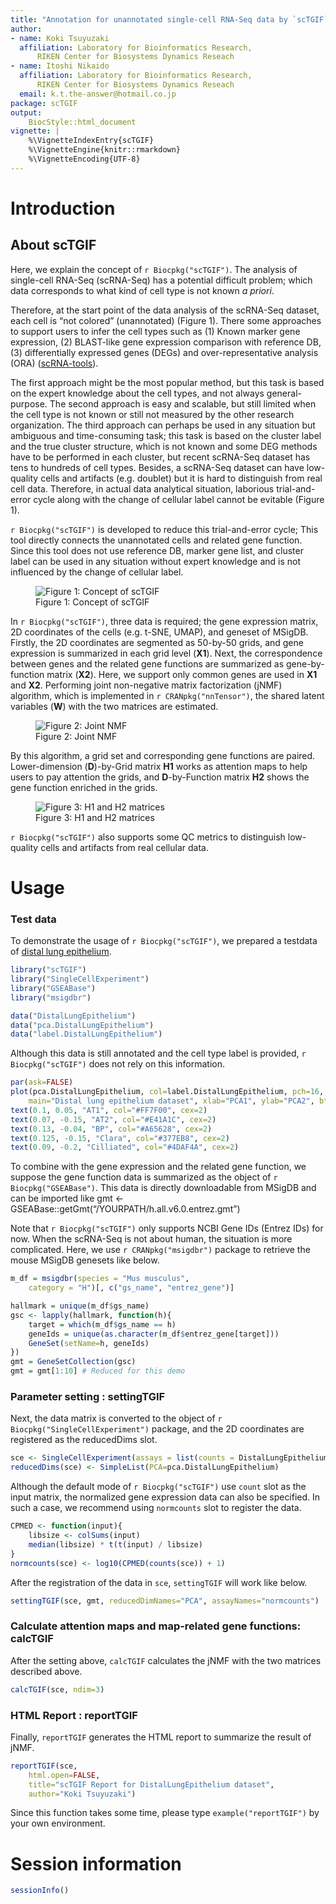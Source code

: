 ```yaml
---
title: "Annotation for unannotated single-cell RNA-Seq data by `scTGIF`"
author:
- name: Koki Tsuyuzaki
  affiliation: Laboratory for Bioinformatics Research,
      RIKEN Center for Biosystems Dynamics Reseach
- name: Itoshi Nikaido
  affiliation: Laboratory for Bioinformatics Research,
      RIKEN Center for Biosystems Dynamics Reseach
  email: k.t.the-answer@hotmail.co.jp
package: scTGIF
output:
    BiocStyle::html_document
vignette: |
    %\VignetteIndexEntry{scTGIF}
    %\VignetteEngine{knitr::rmarkdown}
    %\VignetteEncoding{UTF-8}
---
```


# Introduction
## About scTGIF

Here, we explain the concept of `r Biocpkg("scTGIF")`.
The analysis of single-cell RNA-Seq (scRNA-Seq) has a
potential difficult problem; which data corresponds to what kind of
cell type is not known _a priori_.

Therefore, at the start point of the data analysis of the scRNA-Seq dataset,
each cell is "not colored" (unannotated) (Figure 1).
There some approaches to support users to infer the cell types
such as (1) Known marker gene expression,
(2) BLAST-like gene expression comparison with reference DB,
(3) differentially expressed genes (DEGs)
and over-representative analysis (ORA)
([scRNA-tools](https://www.scrna-tools.org)).

The first approach might be the most popular method,
but this task is based on the expert knowledge about the cell types,
and not always general-purpose.
The second approach is easy and scalable,
but still limited when the cell type is not known
or still not measured by the other research organization.
The third approach can perhaps be used in any situation but ambiguous and
time-consuming task;
this task is based on the cluster label and the true cluster structure,
which is not known and some DEG methods have to be performed in each cluster,
but recent scRNA-Seq dataset has tens to hundreds of cell types.
Besides, a scRNA-Seq dataset can have low-quality cells and artifacts
(e.g. doublet) but it is hard to distinguish from real cell data.
Therefore, in actual data analytical situation, laborious
trial-and-error cycle along with the change of cellular label
cannot be evitable (Figure 1).

`r Biocpkg("scTGIF")` is developed to reduce this trial-and-error cycle;
This tool directly connects the unannotated cells and
related gene function.
Since this tool does not use reference DB, marker gene list,
and cluster label can be used in any situation without expert knowledge
and is not influenced by the change of cellular label.

![Figure 1: Concept of scTGIF](TrialandError.png)

In `r Biocpkg("scTGIF")`, three data is required; the gene expression matrix,
2D coordinates of the cells (e.g. t-SNE, UMAP), and geneset of MSigDB.
Firstly, the 2D coordinates are segmented as 50-by-50 grids,
and gene expression is summarized in each grid level (**X1**).
Next, the correspondence between genes and the related gene functions
are summarized as gene-by-function matrix (**X2**).
Here, we support only common genes are used in **X1** and **X2**.
Performing joint non-negative matrix factorization (jNMF) algorithm,
which is implemented in `r CRANpkg("nnTensor")`,
the shared latent variables (**W**) with the two matrices are estimated.

![Figure 2: Joint NMF](jNMF.png)

By this algorithm, a grid set and corresponding gene functions are paired.
Lower-dimension (**D**)-by-Grid matrix **H1** works as attention maps to help
users to pay attention the grids, and **D**-by-Function matrix **H2**
shows the gene function enriched in the grids.

![Figure 3: H1 and H2 matrices](H1_H2.png)

`r Biocpkg("scTGIF")` also supports some QC metrics to distinguish
low-quality cells and artifacts from real cellular data.

# Usage
### Test data

To demonstrate the usage of `r Biocpkg("scTGIF")`,
we prepared a testdata of
[distal lung epithelium](https://www.nature.com/articles/nature13173).

```r
library("scTGIF")
library("SingleCellExperiment")
library("GSEABase")
library("msigdbr")

data("DistalLungEpithelium")
data("pca.DistalLungEpithelium")
data("label.DistalLungEpithelium")
```

Although this data is still annotated and the cell type label is provided,
`r Biocpkg("scTGIF")` does not rely on this information.

```r
par(ask=FALSE)
plot(pca.DistalLungEpithelium, col=label.DistalLungEpithelium, pch=16,
    main="Distal lung epithelium dataset", xlab="PCA1", ylab="PCA2", bty="n")
text(0.1, 0.05, "AT1", col="#FF7F00", cex=2)
text(0.07, -0.15, "AT2", col="#E41A1C", cex=2)
text(0.13, -0.04, "BP", col="#A65628", cex=2)
text(0.125, -0.15, "Clara", col="#377EB8", cex=2)
text(0.09, -0.2, "Cilliated", col="#4DAF4A", cex=2)
```

To combine with the gene expression and the related gene function,
we suppose the gene function data is summarized as the object of
`r Biocpkg("GSEABase")`.
This data is directly downloadable from MSigDB and can be imported like
gmt <- GSEABase::getGmt("/YOURPATH/h.all.v6.0.entrez.gmt")

Note that `r Biocpkg("scTGIF")` only supports NCBI Gene IDs (Entrez IDs)
for now.
When the scRNA-Seq is not about human, the situation is more complicated.
Here, we use `r CRANpkg("msigdbr")` package to retrieve
the mouse MSigDB genesets like below.

```r
m_df = msigdbr(species = "Mus musculus",
    category = "H")[, c("gs_name", "entrez_gene")]

hallmark = unique(m_df$gs_name)
gsc <- lapply(hallmark, function(h){
    target = which(m_df$gs_name == h)
    geneIds = unique(as.character(m_df$entrez_gene[target]))
    GeneSet(setName=h, geneIds)
})
gmt = GeneSetCollection(gsc)
gmt = gmt[1:10] # Reduced for this demo
```

### Parameter setting : settingTGIF

Next, the data matrix is converted to the object of
`r Biocpkg("SingleCellExperiment")` package,
and the 2D coordinates are registered as the reducedDims slot.

```r
sce <- SingleCellExperiment(assays = list(counts = DistalLungEpithelium))
reducedDims(sce) <- SimpleList(PCA=pca.DistalLungEpithelium)
```

Although the default mode of `r Biocpkg("scTGIF")` use `count` slot as
the input matrix,
the normalized gene expression data can also be specified.
In such a case, we recommend using `normcounts` slot to register the data.

```r
CPMED <- function(input){
    libsize <- colSums(input)
    median(libsize) * t(t(input) / libsize)
}
normcounts(sce) <- log10(CPMED(counts(sce)) + 1)
```

After the registration of the data in `sce`,
`settingTGIF` will work like below.

```r
settingTGIF(sce, gmt, reducedDimNames="PCA", assayNames="normcounts")
```

### Calculate attention maps and map-related gene functions: calcTGIF

After the setting above,
`calcTGIF` calculates the jNMF with the two matrices described above.

```r
calcTGIF(sce, ndim=3)
```

### HTML Report : reportTGIF

Finally, `reportTGIF` generates the HTML report to summarize
the result of jNMF.

```r
reportTGIF(sce,
    html.open=FALSE,
    title="scTGIF Report for DistalLungEpithelium dataset",
    author="Koki Tsuyuzaki")
```

Since this function takes some time,
please type `example("reportTGIF")` by your own environment.

# Session information {.unnumbered}

```r
sessionInfo()
```